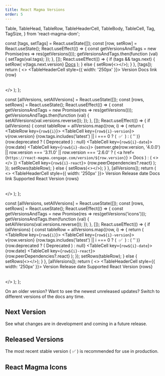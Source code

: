 ```yaml
---
title: React Magma Versions
order: 5
---
```


  Table,
  TableHead,
  TableRow,
  TableHeaderCell,
  TableBody,
  TableCell,
  Tag,
  TagSize,
} from 'react-magma-dom';


  const [tags, setTags] = React.useState([]);
  const [row, setRow] = React.useState();
  React.useEffect(() => {
    const getVersionsAndTags = new Promise(res => res(getVersions()));
    getVersionsAndTags.then(function (val) {
      setTags(val.tags);
    });
  }, []);
  React.useEffect(() => {
    if (tags && tags.next) {
      setRow(
        <TableRow>
          <TableCell>v{tags.next.version}</TableCell>
          <TableCell>
            <a href="https://next--upbeat-sinoussi-f675aa.netlify.app/">Docs</a>
          </TableCell>
        </TableRow>
      );
    } else {
      setRow(<></>);
    }
  }, [tags]);
  return (
    <>
      <Table minWidth={100}>
        <TableHead>
          <TableRow>
            <TableHeaderCell style={{ width: '250px' }}>
              Version
            </TableHeaderCell>
            <TableHeaderCell>Docs link</TableHeaderCell>
          </TableRow>
        </TableHead>
        <TableBody>{row}</TableBody>
      </Table>
    </>
  );
};

  const [allVersions, setAllVersions] = React.useState([]);
  const [rows, setRows] = React.useState();
  React.useEffect(() => {
    const getVersionsAndTags = new Promise(res => res(getVersions()));
    getVersionsAndTags.then(function (val) {
      setAllVersions(val.versions.reverse());
    });
  }, []);
  React.useEffect(() => {
    if (allVersions) {
      const tableRow = allVersions.map((row, i) => {
        return (
          <TableRow key={`row${i}`}>
            <TableCell key={`row${i}-version`}>
              v{row.version}
              {row.tags.includes('latest') || i === 0 ? (
                <span>&nbsp;✅&nbsp;</span>
              ) : (
                ''
              )}
              &nbsp;
              {row.deprecated ? (
                <Tag size={TagSize.small}>Deprecated</Tag>
              ) : null}
            </TableCell>
            <TableCell key={`row${i}-date`}>{row.date}</TableCell>
            <TableCell key={`row${i}-docs`}>
              {semver.gte(row.version, '4.0.0') ||
              row.version === '3.11.0' ||
              row.version === '2.6.0' ? (
                <a
                  href={`https://react-magma.cengage.com/version/${row.version}`}
                >
                  Docs
                </a>
              ) : (
                <></>
              )}
            </TableCell>
            <TableCell key={`row${i}-react`}>
              {row.peerDependencies?.react}
            </TableCell>
          </TableRow>
        );
      });
      setRows(tableRow);
    } else {
      setRows(<></>);
    }
  }, [allVersions]);
  return (
    <>
      <Table minWidth={100}>
        <TableHead>
          <TableRow>
            <TableHeaderCell style={{ width: '250px' }}>
              Version
            </TableHeaderCell>
            <TableHeaderCell>Release date</TableHeaderCell>
            <TableHeaderCell>Docs link</TableHeaderCell>
            <TableHeaderCell>Supported React Version</TableHeaderCell>
          </TableRow>
        </TableHead>
        <TableBody>{rows}</TableBody>
      </Table>
    </>
  );
};

  const [allVersions, setAllVersions] = React.useState([]);
  const [rows, setRows] = React.useState();
  React.useEffect(() => {
    const getVersionsAndTags = new Promise(res => res(getVersions('icons')));
    getVersionsAndTags.then(function (val) {
      setAllVersions(val.versions.reverse());
    });
  }, []);
  React.useEffect(() => {
    if (allVersions) {
      const tableRow = allVersions.map((row, i) => {
        return (
          <TableRow key={`row${i}`}>
            <TableCell key={`row${i}-version`}>
              v{row.version}
              {row.tags.includes('latest') || i === 0 ? (
                <span>&nbsp;✅&nbsp;</span>
              ) : (
                ''
              )}
              &nbsp;
              {row.deprecated ? (
                <Tag size={TagSize.small}>Deprecated</Tag>
              ) : null}
            </TableCell>
            <TableCell key={`row${i}-date`}>{row.date}</TableCell>
            <TableCell key={`row${i}-react`}>
              {row.peerDependencies?.react}
            </TableCell>
          </TableRow>
        );
      });
      setRows(tableRow);
    } else {
      setRows(<></>);
    }
  }, [allVersions]);
  return (
    <>
      <Table minWidth={100}>
        <TableHead>
          <TableRow>
            <TableHeaderCell style={{ width: '250px' }}>
              Version
            </TableHeaderCell>
            <TableHeaderCell>Release date</TableHeaderCell>
            <TableHeaderCell>Supported React Version</TableHeaderCell>
          </TableRow>
        </TableHead>
        <TableBody>{rows}</TableBody>
      </Table>
    </>
  );
};

<PageContent componentName="react_magma_versions" type="api_intro">

<LeadParagraph>
  On an older version? Want to see the newest unreleased updates? Switch to
  different versions of the docs any time.
</LeadParagraph>

## Next Version

See what changes are in development and coming in a future release.

<NextVersionTable />

## Released Versions

The most recent stable version (&nbsp;✅&nbsp;) is recommended for use in production.

<ReleasedVersionsTable />

## React Magma Icons

<IconsTable />

</PageContent>
